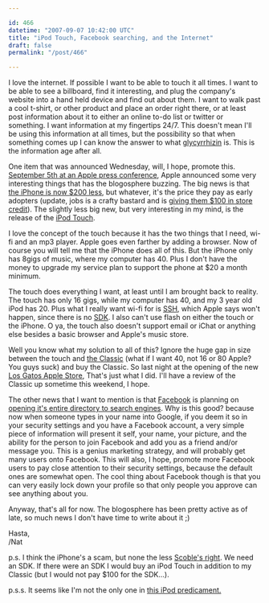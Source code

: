 ```yaml
---

id: 466
datetime: "2007-09-07 10:42:00 UTC"
title: "iPod Touch, Facebook searching, and the Internet"
draft: false
permalink: "/post/466"

---
```


I love the internet. If possible I want to be able to touch it all times. I want to be able to see a billboard, find it interesting, and plug the company's website into a hand held device and find out about them. I want to walk past a cool t-shirt, or other product and place an order right there, or at least post information about it to either an online to-do list or twitter or something. I want information at my fingertips 24/7. This doesn't mean I'll be using this information at all times, but the possibility so that when something comes up I can know the answer to what <a href="http://wordie.org/words/glycyrrhizin">glycyrrhizin</a> is. This is the information age after all.

One item that was announced Wednesday, will, I hope, promote this. <a href="http://www.engadget.com/2007/09/05/steve-jobs-live-apples-the-beat-goes-on-special-event/">September 5th at an Apple press conference</a>, Apple announced some very interesting things that has the blogosphere buzzing. The big news is that <a href="http://www.engadget.com/2007/09/05/apple-cuts-iphone-price-to-399/">the iPhone is now $200 less</a>, but whatever, it's the price they pay as early adopters (update, jobs is a crafty bastard and is <a href="http://www.apple.com/hotnews/openiphoneletter/">giving them $100 in store credit</a>). The slightly less big new, but very interesting in my mind, is the release of the <a href="http://www.apple.com/ipodtouch/">iPod Touch</a>.

I love the concept of the touch because it has the two things that I need, wi-fi and an mp3 player. Apple goes even farther by adding a browser. Now of course you will tell me that the iPhone does all of this. But the iPhone only has 8gigs of music, where my computer has 40. Plus I don't have the money to upgrade my service plan to support the phone at $20 a month minimum.

The touch does everything I want, at least until I am brought back to reality. The touch has only 16 gigs, while my computer has 40, and my 3 year old iPod has 20. Plus what I really want wi-fi for is <a href="http://en.wikipedia.org/wiki/Secure_Shell">SSH</a>, which Apple says won't happen, since there is no <a href="http://en.wikipedia.org/wiki/SDK">SDK</a>. I also can't use flash on either the touch or the iPhone. O ya, the touch also doesn't support email or iChat or anything else besides a basic browser and Apple's music store.

Well you know what my solution to all of this? Ignore the huge gap in size between the touch and <a href="http://www.apple.com/ipodclassic/">the Classic</a> (what if I want 40, not 16 or 80 Apple? You guys suck) and buy the Classic. So last night at the opening of the new <a href="http://www.apple.com/retail/losgatos/">Los Gatos Apple Store</a>, That's just what I did. I'll have a review of the Classic up sometime this weekend, I hope.

The other news that I want to mention is that <a href="http://www.facebook.com/">Facebook</a> is planning on <a href="http://blog.facebook.com/blog.php?post=2963412130">opening it's entire directory to search engines</a>. Why is this good? because now when someone types in your name into Google, if you deem it so in your security settings and you have a Facebook account, a very simple piece of information will present it self, your name, your picture, and the ability for the person to join Facebook and add you as a friend and/or message you. This is a genius marketing strategy, and will probably get many users onto Facebook. This will also, I hope, promote more Facebook users to pay close attention to their security settings, because the default ones are somewhat open. The cool thing about Facebook though is that you can very easily lock down your profile so that only people you approve can see anything about you.

Anyway, that's all for now. The blogosphere has been pretty active as of late, so much news I don't have time to write about it ;)

Hasta,  
/Nat

p.s. I think the iPhone's a scam, but none the less <a href="http://scobleizer.com/2007/09/06/dear-steve-jobs/">Scoble's right</a>. We need an SDK. If there were an SDK I would buy an iPod Touch in addition to my Classic (but I would not pay $100 for the SDK...).

p.s.s. It seems like I'm not the only one in <a href="http://www.macworld.com/weblogs/editors/2007/09/ipoddilemma/index.php">this iPod predicament.</a>


